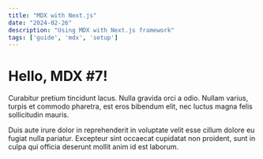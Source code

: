 ```yaml
---
title: "MDX with Next.js"
date: "2024-02-26"
description: "Using MDX with Next.js framework"
tags: ['guide', 'mdx', 'setup']
---
```


# Hello, MDX #7!

Curabitur pretium tincidunt lacus. Nulla gravida orci a odio. Nullam varius, turpis et commodo pharetra, est eros bibendum elit, nec luctus magna felis sollicitudin mauris.

Duis aute irure dolor in reprehenderit in voluptate velit esse cillum dolore eu fugiat nulla pariatur. Excepteur sint occaecat cupidatat non proident, sunt in culpa qui officia deserunt mollit anim id est laborum.

